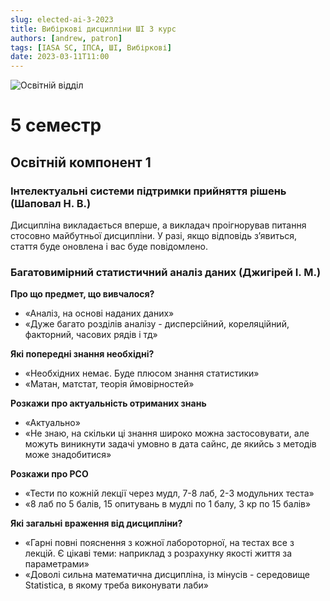 ```yaml
---
slug: elected-ai-3-2023
title: Вибіркові дисципліни ШІ 3 курс
authors: [andrew, patron]
tags: [IASA SC, ІПСА, ШІ, Вибіркові]
date: 2023-03-11T11:00
---
```


![Освітній відділ](./osvitnii.jpg)

# 5 семестр

## Освітній компонент 1

### Інтелектуальні системи підтримки прийняття рішень (Шаповал Н. В.)

Дисципліна викладається вперше, а викладач проігнорував питання стосовно майбутньої дисципліни. У разі, якщо відповідь з’явиться, стаття буде оновлена і вас буде повідомлено.

<!--truncate-->

### Багатовимірний статистичний аналіз даних (Джигірей І. М.)

**Про що предмет, що вивчалося?**
- «Аналіз, на основі наданих даних»
- «Дуже багато розділів аналізу - дисперсійний, кореляційний, факторний, часових рядів і тд»

**Які попередні знання необхідні?**
- «Необхідних немає. Буде плюсом знання статистики»
- «Матан, матстат, теорія ймовірностей»

**Розкажи про актуальність отриманих знань**
- «Актуально»
- «Не знаю, на скільки ці знання широко можна застосовувати, але можуть виникнути задачі умовно в дата сайнс, де якийсь з методів може знадобитися»

**Розкажи про РСО**
- «Тести по кожній лекції через мудл, 7-8 лаб, 2-3 модульних теста»
- «8 лаб по 5 балів, 15 опитувань в мудлі по 1 балу, 3 кр по 15 балів»

**Які загальні враження від дисципліни?**
- «Гарні повні пояснення з кожної лабороторної, на тестах все з лекцій. Є цікаві теми: наприклад з розрахунку якості життя за параметрами»
- «Доволі сильна математична дисципліна, із мінусів - середовище Statistica, в якому треба виконувати лаби»